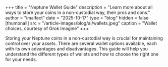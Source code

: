 +++
title = "Neptune Wallet Guide"
description = "Learn more about all ways to store your coins in a non-custodial way, their pros and cons."
author = "imalfect"
date = "2025-10-17"
type = "blog"
hidden = false
[thumbnail]
src = "/article-images/blog/ai/wallets.jpeg"
caption = "Wallet choices, courtesy of Grok Imagine"
+++

Storing your Neptune coins in a non-custodial way is crucial for maintaining control over your assets. There are several wallet options available, each with its own advantages and disadvantages. This guide will help you understand the different types of wallets and how to choose the right one for your needs.
